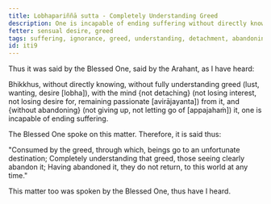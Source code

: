 ```yaml
---
title: Lobhapariññā sutta - Completely Understanding Greed
description: One is incapable of ending suffering without directly knowing, not completely understanding greed, without the mind not detaching from it and without abandoning it. One is capable of ending suffering by directly knowing, by fully understanding greed, with the mind detaching from it, and by abandoning it.
fetter: sensual desire, greed
tags: suffering, ignorance, greed, understanding, detachment, abandoning, iti
id: iti9
---
```


Thus it was said by the Blessed One, said by the Arahant, as I have heard:

Bhikkhus, without directly knowing, without fully understanding greed (lust, wanting, desire [lobha]), with the mind \{not detaching} (not losing interest, not losing desire for, remaining passionate [avirājayanta]) from it, and \{without abandoning} (not giving up, not letting go of [appajahaṁ]) it, one is incapable of ending suffering.

The Blessed One spoke on this matter. Therefore, it is said thus:

"Consumed by the greed, through which,
beings go to an unfortunate destination;
Completely understanding that greed,
those seeing clearly abandon it;
Having abandoned it, they do not return,
to this world at any time."

This matter too was spoken by the Blessed One, thus have I heard.